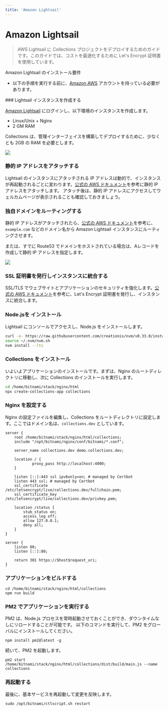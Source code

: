 ```yaml
---
title: 'Amazon Lightsail'
---
```



# Amazon Lightsail

> AWS Lightsail に Collections プロジェクトをデプロイするためのガイドです。このガイドでは、コストを最適化するために Let's Encrypt 証明書を使用しています。

Amazon Lightsail のインストール要件

- 以下の手順を実行する前に、[Amazon AWS](https://aws.amazon.com/free) アカウントを持っている必要があります。

<Steps>
### Lightsail インスタンスを作成する

[Amazon Lightsail](https://lightsail.aws.amazon.com/ls/?pg=ln&cp=bn) にログインし、以下環境のインスタンスを作成します。

- Linux/Unix + Nginx
- 2 GM RAM

<Callout type="warning">
  Collections は、管理インターフェイスを構築してデプロイするために、少なくとも 2GB の RAM
  を必要とします。
</Callout>

<p class="nx-mt-6 nx-leading-7 first:nx-mt-0">
  <img
    src="https://cdn.collections.dev/docs/region.png"
    style={{ boxShadow: '0 0 6px #17294033', borderRadius: '4px' }}
  />
</p>

### 静的 IP アドレスをアタッチする

Lightsail のインスタンスにアタッチされる IP アドレスは動的で、インスタンスが再起動されるごとに変わります。[公式の AWS ドキュメント](https://lightsail.aws.amazon.com/ls/docs/ja_jp/articles/lightsail-create-static-ip)を参考に静的 IP アドレスをアタッチします。
アタッチ後は、静的 IP アドレスにアクセスしてウェルカムページが表示されることも確認しておきましょう。

### 独自ドメインをルーティングする

静的 IP アドレスがアタッチされたら、[公式の AWS ドキュメント](https://lightsail.aws.amazon.com/ls/docs/ja_jp/articles/lightsail-how-to-create-dns-entry)を参考に、`example.com` などのドメイン名から Amazon Lightsail インスタンスにルーティングさせます。

または、すでに Route53 でドメインをホストされている場合は、Aレコードを作成して静的 IP アドレスを指定します。

<p class="nx-mt-6 nx-leading-7 first:nx-mt-0">
  <img
    src="https://cdn.collections.dev/docs/route53.png"
    style={{ boxShadow: '0 0 6px #17294033', borderRadius: '4px' }}
  />
</p>

### SSL 証明書を発行しインスタンスに統合する

SSL/TLS でウェブサイトとアプリケーションのセキュリティを強化します。[公式の AWS ドキュメント](https://lightsail.aws.amazon.com/ls/docs/ja_jp/articles/lightsail-how-to-create-dns-entry)を参考に、Let's Encrypt 証明書を発行し、インスタンスに統合します。

### Node.jsを インストール

Lightsail にコンソールでアクセスし、Node.js をインストールします。

```bash
curl -o- https://raw.githubusercontent.com/creationix/nvm/v0.33.0/install.sh | bash
source ~/.nvm/nvm.sh
nvm install --lts
```

### Collections をインストール

いよいよアプリケーションのインストールです。まずは、Nginx のルートディレクトリに移動し、次に Collections のインストールを実行します。

```bash
cd /home/bitnami/stack/nginx/html
npx create-collections-app collections
```

### Nginx を設定する

Nginx の設定ファイルを編集し、Collections をルートディレクトリに設定します。ここではドメイン名は、`collections.dev` としています。

```
server {
    root /home/bitnami/stack/nginx/html/collections;
    include "/opt/bitnami/nginx/conf/bitnami/*.conf";

    server_name collections.dev demo.collections.dev;

    location / {
            proxy_pass http://localhost:4000;
    }

    listen [::]:443 ssl ipv6only=on; # managed by Certbot
    listen 443 ssl; # managed by Certbot
    ssl_certificate /etc/letsencrypt/live/collections.dev/fullchain.pem;
    ssl_certificate_key /etc/letsencrypt/live/collections.dev/privkey.pem;

    location /status {
        stub_status on;
        access_log off;
        allow 127.0.0.1;
        deny all;
    }
}

server {
    listen 80;
    listen [::]:80;

    return 301 https://$host$request_uri;
}
```

### アプリケーションをビルドする

```
cd /home/bitnami/stack/nginx/html/collections
npm run build
```

### PM2 でアプリケーションを実行する

PM2 は、Node.js プロセスを常時起動させておくことができ、ダウンタイムなしにリロードすることが可能です。
以下のコマンドを実行して、PM2 をグローバルにインストールしてください。

```
npm install pm2@latest -g
```

続いて、PM2 を起動します。

```
pm2 start /home/bitnami/stack/nginx/html/collections/dist/build/main.js --name collections
```

### 再起動する

最後に、基本サービスを再起動して変更を反映します。

```
sudo /opt/bitnami/ctlscript.sh restart
```

</Steps>
